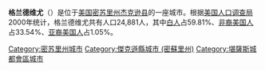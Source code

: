 '''格兰德维尤'''（{{lang-en|Grandview}}）是位于[[美国|美国]][[密苏里州|密苏里州]][[杰克逊县_(密苏里州)|杰克逊县]]的一座城市。根据[[美国人口调查局|美国人口调查局]]2000年统计，格兰德维尤共有人口24,881人，其中[[白人|白人]]占59.81%、[[非裔美国人|非裔美国人]]占33.54%、[[亚裔美国人|亚裔美国人]]占1.05%。 

{{DEFAULTSORT:Grandview}}
[[Category:密苏里州城市|Category:密苏里州城市]]
[[Category:傑克遜縣城市_(密蘇里州)|Category:傑克遜縣城市 (密蘇里州)]]
[[Category:堪薩斯城都會區城市|Category:堪薩斯城都會區城市]]

{{Missouri-geo-stub}}